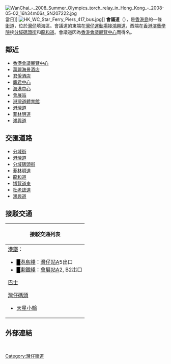 {{Infobox Hong Kong Road
|   中文街道名稱    = 會議道
|   英文街道名稱    = Convention Avenue
|   圖片    =  File:Convention Avenue at night.jpg
|   圖片說明    = 會議道 (2015年)
|   路段總長度    = 700m
|   行車線數量    = 2線
|   所在地區    = [[香港島|香港島]][[灣仔區|灣仔區]]
|   起點    = [[灣仔|灣仔]][[鴻興道|鴻興道]]與[[杜老誌道|杜老誌道]]交界
|   終點    = [[灣仔|灣仔]][[菲林明道|菲林明道]]、[[博覽道東|博覽道東]]與[[龍和道|龍和道]]交界
|   通車日期    =  1988年10月8日
}}
[[File:WanChai_-_2008_Summer_Olympics_torch_relay_in_Hong_Kong_-_2008-05-02_16h34m06s_SN207222.jpg|thumb]]當日]]
[[File:HK_WC_Star_Ferry_Piers_417_bus.jpg|thumb]]]]
'''會議道'''（{{lang-en|Convention Avenue}}），是[[香港島|香港島]]的一條[[街道|街道]]，位於[[灣仔|灣仔]]填海區。會議道的東端在[[灣仔運動場|灣仔運動場]]接[[鴻興道|鴻興道]]，西端在[[香港演藝學院|香港演藝學院]]接[[分域碼頭街|分域碼頭街]]和[[龍和道|龍和道]]。會議道因為[[香港會議展覽中心|香港會議展覽中心]]而得名。

==鄰近==
* [[香港會議展覽中心|香港會議展覽中心]]
* [[萬麗海景酒店|萬麗海景酒店]]
* [[君悅酒店|君悅酒店]]
* [[鷹君中心|鷹君中心]]
* [[海港中心|海港中心]]
* [[會展站|會展站]]
* [[港灣道體育館|港灣道體育館]]
* [[港灣道|港灣道]]
* [[菲林明道|菲林明道]]
* [[鴻興道|鴻興道]]

==交匯道路==
*[[分域街|分域街]]
*[[港灣道|港灣道]]
*[[分域碼頭街|分域碼頭街]]
*[[菲林明道|菲林明道]]
*[[龍和道|龍和道]]
*[[博覽道東|博覽道東]]
*[[杜老誌道|杜老誌道]]
*[[鴻興道|鴻興道]]

== 接駁交通 ==
{| class="mw-collapsible mw-collapsed wikitable" style="background:white; margin: 0 auto; width: auto;"  
! 接駁交通列表
|-
|
;[[港鐵|港鐵]]：
* <font color="{{港島綫色彩}}">█</font>[[港島綫|港島綫]]：[[灣仔站|灣仔站]]A5出口
*<font color="{{東鐵綫色彩}}">█</font>[[東鐵綫|東鐵綫]]：[[會展站|會展站]]A2, B2岀口
;[[香港巴士|巴士]]
{{港島巴士簡單列表|720|722|780|788}}
{{過海隧道巴士簡單列表|168R|178R|641|N307}}
;[[灣仔碼頭|灣仔碼頭]]
* [[天星小輪|天星小輪]]
|}

==外部連結==
{{commonscat-inline|Convention Avenue}}

<br>
{{hk-road-stub}}

[[Category:灣仔街道|Category:灣仔街道]]